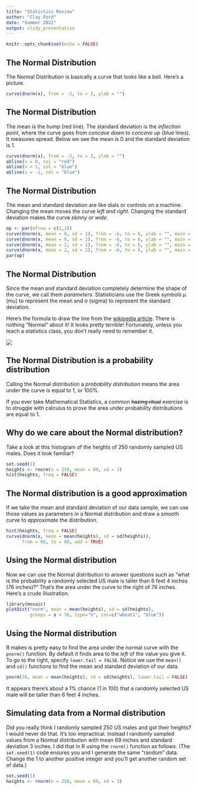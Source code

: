 ```yaml
---
title: "Statistics Review"
author: "Clay Ford"
date: "Summer 2022"
output: slidy_presentation
---
```


```r
knitr::opts_chunk$set(echo = FALSE)
```

## The Normal Distribution

The Normal Distribution is basically a curve that looks like a bell. Here's a picture.

```r
curve(dnorm(x), from = -3, to = 3, ylab = "")
```

## The Normal Distribution

The mean is the hump (red line). The standard deviation is the _inflection point_, where the curve goes from _concave down_ to _concave up_ (blue lines). It measures spread. Below we see the mean is 0 and the standard deviation is 1.

```r
curve(dnorm(x), from = -3, to = 3, ylab = "")
abline(v = 0, col = "red")
abline(v = 1, col = "blue")
abline(v = -1, col = "blue")
```

## The Normal Distribution

The mean and standard deviation are like dials or controls on a machine. Changing the mean moves the curve _left and right_. Changing the standard deviation makes the curve _skinny or wide_.

```r
op <- par(mfrow = c(2,2))
curve(dnorm(x, mean = 0, sd = 1), from = -6, to = 6, ylab = "", main = "mean = 0; sd = 1", ylim = c(0,0.4))
curve(dnorm(x, mean = 0, sd = 2), from = -6, to = 6, ylab = "", main = "mean = 0; sd = 2", ylim = c(0,0.4))
curve(dnorm(x, mean = 2, sd = 1), from = -6, to = 6, ylab = "", main = "mean = 2; sd = 1", ylim = c(0,0.4))
curve(dnorm(x, mean = 2, sd = 2), from = -6, to = 6, ylab = "", main = "mean = 2; sd = 2", ylim = c(0,0.4))
par(op)
```

## The Normal Distribution

Since the mean and standard deviation completely determine the shape of the curve, we call them _parameters_. Statisticians use the Greek symbols $\mu$ (mu) to represent the mean and $\sigma$ (sigma) to represent the standard deviation. 

Here's the formula to draw the line from the [wikipedia article](https://en.wikipedia.org/wiki/Normal_distribution). There is nothing "Normal" about it! It looks pretty terrible! Fortunately, unless you teach a statistics class, you don't really need to remember it.

![](wikipedia.png)

## The Normal Distribution is a probability distribution

Calling the Normal distribution a _probability distribution_ means the area under the curve is equal to 1, or 100%. 

If you ever take Mathematical Statistics, a common ~~hazing ritual~~ exercise is to struggle with calculus to prove the area under probability distributions are equal to 1.

## Why do we care about the Normal distribution?

Take a look at this histogram of the heights of 250 randomly sampled US males. Does it look familiar?

```r
set.seed(1)
heights <- rnorm(n = 250, mean = 69, sd = 3)
hist(heights, freq = FALSE)
```

## The Normal distribution is a good approximation 

If we take the mean and standard deviation of our data sample, we can use those values as parameters in a Normal distribution and draw a smooth curve to _approximate_ the distribution.


```r
hist(heights, freq = FALSE)
curve(dnorm(x, mean = mean(heights), sd = sd(heights)), 
      from = 60, to = 80, add = TRUE)

```

## Using the Normal distribution

Now we can use the Normal distribution to answer questions such as "what is the probability a randomly selected US male is taller than 6 feet 4 inches (76 inches)?" That's the area under the curve to the right of 76 inches. Here's a crude illustration.

```r
library(mosaic)
plotDist("norm", mean = mean(heights), sd = sd(heights), 
         groups = x > 76, type="h", col=c("wheat1", "blue"))

```


## Using the Normal distribution

R makes is pretty easy to find the area under the normal curve with the `pnorm()` function. By default it finds area to the _left_ of the value you give it. To go to the right, specify `lower.tail = FALSE`. Notice we use the `mean()` and `sd()` functions to find the mean and standard deviation of our data.

```r
pnorm(76, mean = mean(heights), sd = sd(heights), lower.tail = FALSE)
```

It appears there's about a 1% chance (1 in 100) that a randomly selected US male will be taller than 6 feet 4 inches.

## Simulating data from a Normal distribution

Did you really think I randomly sampled 250 US males and got their heights? I would never do that. It's too impractical. Instead I randomly sampled values from a Normal distribution with mean 69 inches and standard deviation 3 inches. I did that in R using the `rnorm()` function as follows. (The `set.seed(1)` code ensures you and I generate the same "random" data. Change the 1 to another positive integer and you'll get another random set of data.)

```r
set.seed(1)
heights <- rnorm(n = 250, mean = 69, sd = 3)
```

